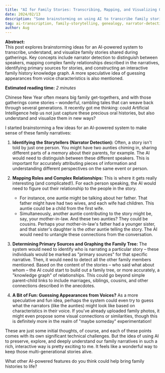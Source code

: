 ```yaml
---
title: "AI for Family Stories: Transcribing, Mapping, and Visualizing Our Histories"
date: 2024/02/13
description: "Some brainstorming on using AI to transcribe family stories shared at gatherings. I'm thinking about detecting narrators, mapping complex family relationships, and even visualizing our family history as an interactive graph."
tag: ai-transcription, family-storytelling, genealogy, narrator-detection, relationship-mapping, voice-recognition, family-history, knowledge-graph, cultural-heritage, audio-to-text, ai-storytelling, voice-biometrics
author: Aug
---
```



**Abstract:**  
This post explores brainstorming ideas for an AI-powered system to transcribe, understand, and visualize family stories shared during gatherings. Key concepts include narrator detection to distinguish between speakers, mapping complex family relationships described in the narratives, identifying primary sources for stories, and constructing an interactive family history knowledge graph. A more speculative idea of guessing appearances from voice characteristics is also mentioned.

**Estimated reading time:** _2 minutes_

Chinese New Year often means big family get-togethers, and with those gatherings come stories – wonderful, rambling tales that can weave back through several generations. It recently got me thinking: could Artificial Intelligence help us not just capture these precious oral histories, but also understand and visualize them in new ways?

I started brainstorming a few ideas for an AI-powered system to make sense of these family narratives:

1.  **Identifying the Storytellers (Narrator Detection):**
    Often, a story isn't told by just one person. You might have two aunties chiming in, sharing different parts of a memory about their parents, for example. The AI would need to distinguish between these different speakers. This is important for accurately attributing pieces of information and understanding different perspectives on the same event or person.

2.  **Mapping Roles and Complex Relationships:**
    This is where it gets really interesting (and complicated!). For each person speaking, the AI would need to figure out their relationship to the people in the story.

    - For instance, one auntie might be talking about her father. That father might have had two wives, and each wife had children. This auntie could be a child from the first wife.
    - Simultaneously, another auntie contributing to the story might be, say, your mother-in-law. And these two aunties? They could be cousins. Perhaps your mother-in-law's father had a younger sister, and that sister's daughter is the _other_ auntie telling the story.
      The AI would need to untangle these connections from the conversation.

3.  **Determining Primary Sources and Graphing the Family Tree:**
    The system would need to identify who is narrating a particular story – these individuals would be marked as "primary sources" for that specific narrative. Then, it would need to detect all the other family members mentioned. Based on the content of the stories – who said what about whom – the AI could start to build out a family tree, or more accurately, a "knowledge graph" of relationships. This could go beyond simple parent-child links to include marriages, siblings, cousins, and other connections described in the anecdotes.

4.  **A Bit of Fun: Guessing Appearances from Voices?**
    As a more speculative and fun idea, perhaps the system could even try to guess what the narrators (like the aunties) might look like based on characteristics in their voice. If you've already uploaded family photos, it might even propose some visual connections or similarities, though this is definitely more in the realm of "maybe someday" experimentation!

These are just some initial thoughts, of course, and each of these points comes with its own significant technical challenges. But the idea of using AI to preserve, explore, and deeply understand our family narratives in such a rich, interactive way is pretty exciting to me. It feels like a wonderful way to keep those multi-generational stories alive.

What other AI-powered features do you think could help bring family histories to life?
